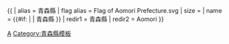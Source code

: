 {{ {{{1<noinclude>|country showdata</noinclude>}}}
| alias = 青森縣
| flag alias = Flag of Aomori Prefecture.svg
| size = {{{size|}}}
| name = {{#if: {{{name|}}} | {{{name|}}} | 青森縣 }}
<noinclude>
| redir1 = 青森縣
| redir2 = Aomori
</noinclude>
}}<noinclude>
[[Category:日本行政區劃資料模板|A]]
[[Category:青森縣模板]]
</noinclude>